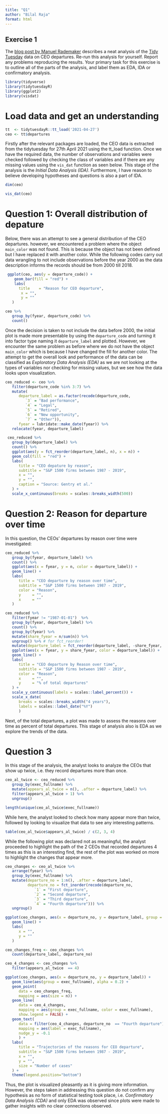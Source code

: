 ```yaml
---
title: "Q1"
author: "Bilal Raja"
format: html
---
```


## Exercise 1

The [blog post by Manuel Rademaker](https://www.manuel-rademaker.com/blog/tidy_tuesday/2021_05_15_ceo_depatures/) describes a neat analysis of the [Tidy Tuesday](https://github.com/rfordatascience/tidytuesday) data on CEO departures. Re-run this analysis for yourself. Report any problems reproducing the results. Your primary task for this exercise is to outline all of the parts of the analysis, and label them as EDA, IDA or confirmatory analysis.

```r
library(tidyverse)
library(tidytuesdayR)
library(ggplot2)
library(visdat)
```
# Load data and get an understanding

```r
tt  <- tidytuesdayR::tt_load('2021-04-27')
ceo <- tt$departures
```

Firstly after the relevant packages are loaded, the CEO data is extracted from the tidytuesday for 27th April 2021 using the tt_load function. Once we have the required data, the number of observations and variables were checked followed by checking the class of variables and if there are any missing values using the `vis_dat` function as seen below. This stage of the analysis is the *Initial Data Analysis (IDA)*. Furthermore, I have reason to believe developing hypotheses and questions is also a part of IDA.

```r
dim(ceo)

vis_dat(ceo)
```

# Question 1: Overall distribution of depature

Below, there was an attempt to see a general distribution of the CEO departures. however, we encountered a problem where the object `main_color` was not found. This is because the object has not been defined but I have replaced it with another color. While the following codes carry out data wrangling to not include observations before the year 2000 as the data description informs the records should be from 2000 till 2018.

```r
 ggplot(ceo, aes(y = departure_code)) + 
    geom_bar(fill = "red") +
    labs(
      title    = "Reason for CEO departure",
       x = "",
       y = ""
   )
```

```r
ceo %>% 
   group_by(fyear, departure_code) %>% 
   count()
```

Once the decision is taken to not include the data before 2000, the initial plot is made more presentable by using the `departure_code` and turning it into factor type naming it `departure_label` and plotted. However, we encounter the same problem as before where we do not have the object `main_color` which is because I have changed the fill for another color. The attempt to get the overall look and performance of the data can be classified as *Exploratory Data Analysis (EDA)* as we are not looking at the types of variables nor checking for missing values, but we see how the data looks upon visualization.

```r
ceo_reduced <- ceo %>% 
   filter(departure_code %in% 3:7) %>% 
   mutate(
      departure_label = as.factor(recode(departure_code,
         `3` = "Bad performance",
         `4` = "Legal",
         `5` = "Retired",
         `6` = "New opportunity",
         `7` = "Other")),
      fyear = lubridate::make_date(fyear)) %>% 
   relocate(fyear, departure_label)
```


```r
 ceo_reduced %>% 
   group_by(departure_label) %>% 
   count() %>% 
   ggplot(aes(y = fct_reorder(departure_label, n), x = n)) + 
   geom_col(fill = "red") +
   labs(
      title = "CEO depature by reason",
      subtitle = "S&P 1500 firms between 1987 - 2019",
      x = "",
      y = "",
      caption = "Source: Gentry et al."
   ) + 
   scale_x_continuous(breaks = scales::breaks_width(500))
```

# Question 2: Reason for departure over time 

In this question, the CEOs' departures by reason over time were investigated:

```r
ceo_reduced %>%
   group_by(fyear, departure_label) %>% 
   count() %>% 
   ggplot(aes(x = fyear, y = n, color = departure_label)) + 
   geom_line() + 
   labs(
      title = "CEO departure by reason over time",
      subtitle = "S&P 1500 firms between 1987 - 2019",
      color = "Reason",
      y     = "",
      x     = ""
   )
```



```r
ceo_reduced %>%
   filter(fyear != "1987-01-01")  %>%
   group_by(fyear, departure_label) %>% 
   count() %>% 
   group_by(fyear) %>% 
   mutate(share_fyear = n/sum(n)) %>% 
   ungroup() %>% # for fct_reorder!
   mutate(departure_label = fct_reorder(departure_label, -share_fyear, last)) %>% 
   ggplot(aes(x = fyear, y = share_fyear, color = departure_label)) + 
   geom_line() + 
   labs(
      title = "CEO departure by Reason over time",
      subtitle = "S&P 1500 firms between 1987 - 2019",
      color = "Reason",
      x     = "",
      y     = "% of total departures"
   ) + 
   scale_y_continuous(labels = scales::label_percent()) +
   scale_x_date(
      breaks = scales::breaks_width("4 years"),
      labels = scales::label_date("%Y")
      )
```

Next, of the total departures, a plot was made to assess the reasons over time as percent of total departures. This stage of analysis also is EDA as we explore the trends of the data.

# Question 3

In this stage of the analysis, the analyst looks to analyze the CEOs that show up twice, i.e. they record departures more than once.

```r
ceo_al_twice <- ceo_reduced %>%
   group_by(exec_fullname) %>% 
   mutate(appears_al_twice = n(), .after = departure_label) %>% 
   filter(appears_al_twice > 1) %>%
   ungroup()

length(unique(ceo_al_twice$exec_fullname))
```
While here, the analyst looked to check how many appear more than twice, followed by looking to visualize that data to see any interesting patterns.
```r
table(ceo_al_twice$appears_al_twice) / c(2, 3, 4)
```

While the following plot was declared not as meaningful, the analyst proceeded to highlight the path of the 2 CEOs that recorded departures 4 times as this is an interesting find, the rest of the plot was worked on more to highlight the changes that appear more.

```r
ceo_changes <- ceo_al_twice %>% 
   arrange(fyear) %>% 
   group_by(exec_fullname) %>% 
   mutate(departure_no = 1:n(), .after = departure_label,
          departure_no = fct_inorder(recode(departure_no,
             `1` = "First departure",
             `2` = "Second departure",
             `3` = "Third departure",
             `4` = "Fourth departure"))) %>% 
   ungroup()

ggplot(ceo_changes, aes(x = departure_no, y = departure_label, group = exec_fullname)) + 
   geom_line() +
   labs(
      x = "",
      y = ""
   )
```

```r
ceo_changes_freq <- ceo_changes %>% 
   count(departure_label, departure_no)

ceo_4_changes <- ceo_changes %>% 
   filter(appears_al_twice  == 4)

ggplot(ceo_changes, aes(x = departure_no, y = departure_label)) + 
   geom_line(aes(group = exec_fullname), alpha = 0.2) +
   geom_point(
      data = ceo_changes_freq, 
      mapping = aes(size = n)) + 
   geom_line(
      data = ceo_4_changes, 
      mapping = aes(group = exec_fullname, color = exec_fullname),
      show.legend = FALSE) +
   geom_text(      
      data = filter(ceo_4_changes, departure_no  == "Fourth departure"), 
      mapping = aes(label = exec_fullname),
      nudge_y = -0.1
      ) + 
   labs(
      title = "Trajectories of the reasons for CEO departure",
      subtitle = "S&P 1500 firms between 1987 - 2019",
      x = "",
      y = "",
      size = "Number of cases"
   ) + 
   theme(legend.position="bottom")
```

Thus, the plot is visualized pleasantly as it is giving more information. However, the steps taken in addressing this question do not confirm any hypothesis as no form of statistical testing took place, i.e. *Confirmatory Data Analysis (CDA)* and only EDA was observed since plots were made to gather insights with no clear connections observed.
